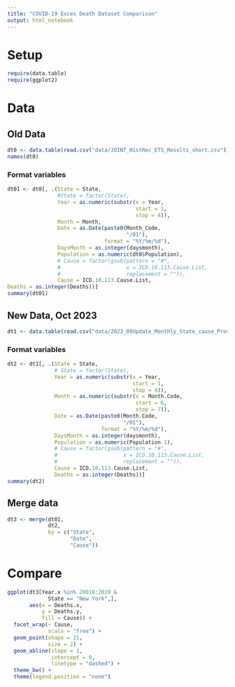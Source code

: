 ```yaml
---
title: "COVID-19 Exces Death Dataset Comparison"
output: html_notebook
---
```


# Setup
```r
require(data.table)
require(ggplot2)
```

# Data
## Old Data
```r
dt0 <- data.table(read.csv("data/JOINT_HistRec_ETS_Results_short.csv"))
names(dt0)
```

### Format variables
```r
dt01 <- dt0[, .(State = State,
                #State = factor(State),
                Year = as.numeric(substr(x = Year,
                                         start = 1,
                                         stop = 4)),
                Month = Month,
                Date = as.Date(paste0(Month_Code,
                                      "/01"),
                               format = "%Y/%m/%d"), 
                DaysMonth = as.integer(daysmonth),
                Population = as.numeric(dt0$Population),
                # Cause = factor(gsub(pattern = "#",
                #                     x = ICD.10.113.Cause.List,
                #                     replacement = "")),
                Cause = ICD.10.113.Cause.List,
Deaths = as.integer(Deaths))]
summary(dt01)
```

## New Data, Oct 2023
```r
dt1 <- data.table(read.csv("data/2023_09Update_Monthly_State_cause_Provisional Mortality Statistics, 2018 through Last Week.csv"))
```

### Format variables
```r
dt2 <- dt1[, .(State = State,
               # State = factor(State),
               Year = as.numeric(substr(x = Year,
                                        start = 1,
                                        stop = 4)),
               Month = as.numeric(substr(x = Month.Code,
                                         start = 6,
                                         stop = 7)),
               Date = as.Date(paste0(Month.Code,
                                     "/01"),
                              format = "%Y/%m/%d"), 
               DaysMonth = as.integer(daysmonth),
               Population = as.numeric(Population.1),
               # Cause = factor(gsub(pattern = "#",
               #                     x = ICD.10.113.Cause.List,
               #                     replacement = "")),
               Cause = ICD.10.113.Cause.List,
               Deaths = as.integer(Deaths))]
summary(dt2)
```

## Merge data
```r
dt3 <- merge(dt01,
             dt2,
             by = c("State",
                    "Date",
                    "Cause"))
```

# Compare
```r
ggplot(dt3[Year.x %in% 20018:2019 &
             State == "New York",],
       aes(x = Deaths.x,
           y = Deaths.y,
           fill = Cause)) +
  facet_wrap(~ Cause,
             scale = "free") +
  geom_point(shape = 21,
             size = 2) +
  geom_abline(slope = 1,
              intercept = 0,
              linetype = "dashed") +
  theme_bw() +
  theme(legend.position = "none")
```